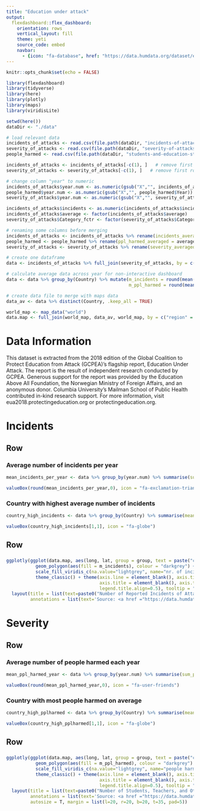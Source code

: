 ```yaml
---
title: "Education under attack"
output: 
  flexdashboard::flex_dashboard:
    orientation: rows
    vertical_layout: fill
    theme: yeti
    source_code: embed
    navbar:
      - {icon: "fa-database", href: "https://data.humdata.org/dataset/eua-2018", align: right}
---
```


```r

knitr::opts_chunk$set(echo = FALSE)

library(flexdashboard)
library(tidyverse)
library(here)
library(plotly)
library(maps)
library(viridisLite)

```

```r

setwd(here())
dataDir <- "./data"

# load relevant data 
incidents_of_attacks <- read.csv(file.path(dataDir, "incidents-of-attacks-on-education-2013-2017.csv"), header = TRUE)
severity_of_attacks <- read.csv(file.path(dataDir, "severity-of-attacks-against-education-2013-2017.csv"), header = TRUE)
people_harmed <- read.csv(file.path(dataDir, "students-and-education-staff-harmed-by-attacks-on-education-2013-2017.csv"), header = TRUE)

incidents_of_attacks <- incidents_of_attacks[-c(1), ]   # remove first row with variable names
severity_of_attacks <- severity_of_attacks[-c(1), ]   # remove first row with variable names

# change column "year" to numeric
incidents_of_attacks$year.num <- as.numeric(gsub("X","", incidents_of_attacks$Year))
people_harmed$year.num <- as.numeric(gsub("X","", people_harmed$Year))
severity_of_attacks$year.num <- as.numeric(gsub("X","", severity_of_attacks$year))

incidents_of_attacks$incidents <- as.numeric(incidents_of_attacks$incidents)
incidents_of_attacks$average <- factor(incidents_of_attacks$average)
severity_of_attacks$Category_fctr <- factor(severity_of_attacks$Category, levels = c("Sporadic", "Affected", "Heavily Affected", "Very Heavily Affected"))

# renaming some columns before merging
incidents_of_attacks <- incidents_of_attacks %>% rename(incidents_averaged = average)
people_harmed <- people_harmed %>% rename(ppl_harmed_averaged = averaged)
severity_of_attacks <- severity_of_attacks %>% rename(severity_averaged = averaged)

# create one dataframe
data <- incidents_of_attacks %>% full_join(severity_of_attacks, by = c("Country", "year.num")) %>% full_join(people_harmed, by = c("Country", "year.num")) %>% select(Country, year.num, incidents, incidents_averaged, Category, Category_fctr, severity_averaged, ppl_harmed, ppl_harmed_averaged)

# calculate average data across year for non-interactive dashboard
data <- data %>% group_by(Country) %>% mutate(m_incidents = round(mean(incidents, na.rm=TRUE),1),
                                              m_ppl_harmed = round(mean(ppl_harmed, na.rm = TRUE),1))

# create data file to merge with maps data
data_av <- data %>% distinct(Country, .keep_all = TRUE)

world_map <- map_data("world")
data.map <- full_join(world_map, data_av, world_map, by = c("region" = "Country"))

```

Data Information {.sidebar data-width=300}
=====================================

This dataset is extracted from the 2018 edition of the Global Coalition to Protect Education from Attack (GCPEA)’s flagship report, Education Under Attack. The report is the result of independent research conducted by GCPEA. Generous support for the report was provided by the Education Above All Foundation, the Norwegian Ministry of Foreign Affairs, and an anonymous donor. Columbia University’s Mailman School of Public Health contributed in-kind research support. For more information, visit eua2018.protectingeducation.org or protectingeducation.org.



Incidents {data-orientation=rows}
===================================== 

Row {data-height=200}
-------------------------------------

### Average number of incidents per year

```r

mean_incidents_per_year <- data %>% group_by(year.num) %>% summarise(sum_per_year = sum(incidents, na.rm = TRUE)) %>% summarise(mean = mean(sum_per_year)) 

valueBox(round(mean_incidents_per_year,0), icon = "fa-exclamation-triangle")
```

### Country with highest average number of incidents

```r

country_high_incidents <- data %>% group_by(Country) %>% summarise(mean = mean(incidents, na.rm = TRUE)) %>% arrange(desc(mean))

valueBox(country_high_incidents[1,1], icon = "fa-globe")
```


Row {data-height=800}
-----------------------------------------------------------------------

### 

``` r

ggplotly(ggplot(data.map, aes(long, lat, group = group, text = paste("country:",region,"<br>","nr. of incidents:",m_incidents))) +
           geom_polygon(aes(fill = m_incidents), colour = "darkgrey") + 
           scale_fill_viridis_c(na.value="lightgrey", name="nr. of incidents") + 
           theme_classic() + theme(axis.line = element_blank(), axis.ticks = element_blank(), 
                                   axis.title = element_blank(), axis.text = element_blank(),
                                   legend.title.align=0.5), tooltip = "text") %>%
  layout(title = list(text=paste0("Number of Reported Incidents of Attacks on Students, Education Personnel and Education Infrastructure","<br>","<sup>","averaged across years: 2013-2017","</sup>"), x=0.5, y=1, xref="paper", yref="paper", xanchor="center", font=list(size=20, color="black")),
         annotations = list(text='Source: <a href ="https://data.humdata.org/dataset/eua-2018">Global Coalition to Protect Education from Attack</a>', x=0.5,y=0, xref="paper", yref="paper", xanchor="center", showarrow=F, font=list(size=12, color="black")),         autosize = T, margin = list(l=20, r=20, b=20, t=35, pad=4))

```



Severity {data-orientation=rows}
===================================== 

Row {data-height=200}
-------------------------------------

### Average number of people harmed each year

```r

mean_ppl_harmed_year <- data %>% group_by(year.num) %>% summarise(sum_per_year = sum(ppl_harmed, na.rm = TRUE)) %>% summarise(mean = mean(sum_per_year)) 

valueBox(round(mean_ppl_harmed_year,0), icon = "fa-user-friends")
```

### Country with most people harmed on average

```r

country_high_pplharmed <- data %>% group_by(Country) %>% summarise(mean = mean(ppl_harmed, na.rm = TRUE)) %>% arrange(desc(mean))

valueBox(country_high_pplharmed[1,1], icon = "fa-globe")
```



Row {data-height=800}
-----------------------------------------------------------------------

### 

``` r

ggplotly(ggplot(data.map, aes(long, lat, group = group, text = paste("country:",region,"<br>","nr. of people harmed:",m_ppl_harmed))) +
           geom_polygon(aes(fill = m_ppl_harmed), colour = "darkgrey") + 
           scale_fill_viridis_c(na.value="lightgrey", name="people harmed") + 
           theme_classic() + theme(axis.line = element_blank(), axis.ticks = element_blank(), 
                                   axis.title = element_blank(), axis.text = element_blank(),
                                   legend.title.align=0.5), tooltip = "text") %>%
  layout(title = list(text=paste0("Number of Students, Teachers, and Other Education Personnel Harmed by Attacks on Education","<br>","<sup>","averaged across years: 2013-2017","</sup>"), x=0.5, y=1, xref="paper", yref="paper", xanchor="center", font=list(size=20, color="black")),
         annotations = list(text='Source: <a href ="https://data.humdata.org/dataset/eua-2018">Global Coalition to Protect Education from Attack</a>', x=0.5,y=0, xref="paper", yref="paper", xanchor="center", showarrow=F, font=list(size=12, color="black")),
         autosize = T, margin = list(l=20, r=20, b=20, t=35, pad=5))
  
```
